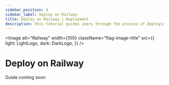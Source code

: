 ```yaml
---
sidebar_position: 4
sidebar_label: Deploy on Railway
title: Deploy on Railway | Deployment
description: This tutorial guides users through the process of deploying SurrealDB using Railway.
---
```



<Image
    alt="Railway"
    width={100}
    className="flag-image-title"
    src={{
        light: LightLogo,
        dark: DarkLogo,
    }}
/>

# Deploy on Railway

Guide coming soon
